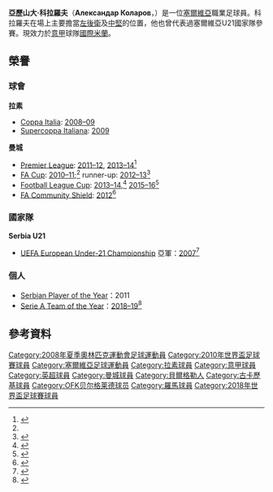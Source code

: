 {{NoteTA
|G1=football
|G2=uefa
|T=zh-hans:亚历山大·科拉罗夫;zh-hk:亞歷山大·高拉洛夫;zh-tw:亞歷山大·科拉羅夫;
|1=zh-hans:科拉罗夫;zh-hk:高拉洛夫;zh-tw:科拉羅夫;
}}
{{Football player infobox
| playername         = 亞歷山大·科拉羅夫<br />''Aleksandar Kolarov''
|image              = Kolarov Serbia.jpg
|fullname           = Aleksandar Kolarov<ref name="Barclays Premier League Squad Numbers 2013/14">{{cite news|title=Barclays Premier League Squad Numbers 2013/14|url=http://www.premierleague.com/en-gb/news/news/2013-14/aug/premier-league-squad-numbers-seasons-2013-14.html|publisher=Premier League|date=2013-08-16|accessdate=2016-12-11|archiveurl=https://web.archive.org/web/20130821225359/http://www.premierleague.com/en-gb/news/news/2013-14/aug/premier-league-squad-numbers-seasons-2013-14.html|archivedate=2013年8月21日|deadurl=no}}</ref>
| nickname           = 
|birth_date         = {{Birth date and age|1985|11|10|df=yes}}
|birth_place        = {{flag|SFR Yugoslavia}}[[貝爾格萊德|貝爾格萊德]]
|height             = {{height|m=1.87}}<ref>{{cite news |url=http://www.premierleague.com/en-gb/players/profile.html/aleksandar-kolarov |title=Player Profile: Aleksandar Kolarov |publisher=Premier League |accessdate=2012-07-31 |archiveurl=https://web.archive.org/web/20130925043939/http://www.premierleague.com/en-gb/players/profile.html/aleksandar-kolarov |archivedate=2013-09-25 |deadurl=no }}</ref>
| currentclub        = [[国际米兰足球俱乐部|國際米蘭]]
| clubnumber         = 11
| position           = [[左閘|左閘]]、[[左翼|左翼]]、[[左中場|左中場]]、[[中堅|中堅]]
| youthyears         = 
| youthclubs         = 
|clubs1      = [[庫卡瑞奇足球俱樂部|庫卡瑞奇]]
|clubs2      = [[OFK貝爾格萊德|OFK貝爾格萊德]]
|years1             = 2004–2006
|years2             = 2006–2007
|caps1 = 44
|caps2 = 38
|goals1 = 2
|goals2 = 5
|years3             = 2007–2010
|clubs3      = [[拉素體育會|拉素]]
|caps3 = 82
|goals3 = 6
|years4             = 2010–2017
|clubs4      = [[曼彻斯特城足球俱乐部|曼城]]
|caps4 = 165
|goals4 = 11
|years5             = 2017–2020
|clubs5      = [[羅馬體育俱樂部|羅馬]]
|caps5 = 100
|goals5 = 17
|years6             = 2020–2022
|clubs6      = [[国际米兰足球俱乐部|國際米蘭]]
|caps6 = 0
|goals6 = 0
|nationalteam1 = [[塞爾維亞21歲以下國家足球隊|塞爾維亞U21]]
|nationalteam2 = [[塞爾維亞國家足球隊|塞爾維亞]]
|nationalyears1     = 2006–2007
|nationalyears2     = 2008–
|nationalcaps1 = 11
|nationalcaps2 = 92
|nationalgoals1 = 1
|nationalgoals2 = 11
| pcupdate           = 2020年9月8日
| ntupdate           = 2020年9月6日
}}

'''亞歷山大·科拉羅夫'''（'''Александар Коларов'''，{{bd|1985年|11月10日|catidx=Kolarov, Aleksandar}}）是一位[[塞爾維亞|塞爾維亞]]職業足球員。科拉羅夫在場上主要擔當[[左後衛|左後衛]]及[[中堅|中堅]]的位置，他也曾代表過塞爾維亞U21國家隊參賽。現效力於[[意甲|意甲]]球隊[[国际米兰足球俱乐部|國際米蘭]]。

==榮譽==
===球會===
'''拉素'''
*[[Coppa_Italia|Coppa Italia]]: [[2008–09_Coppa_Italia|2008–09]]
*[[Supercoppa_Italiana|Supercoppa Italiana]]: [[2009_Supercoppa_Italiana|2009]]

'''曼城'''
*[[Premier_League|Premier League]]: [[2011–12_Premier_League|2011–12]], [[2013–14_Premier_League|2013–14]]<ref>{{cite web |url=https://www.premierleague.com/players/4141/Aleksandar-Kolarov/overview |title=Aleksandar Kolarov: Overview |publisher=Premier League |accessdate=2018-04-17 |archive-date=2018-04-17 |archive-url=https://web.archive.org/web/20180417151635/https://www.premierleague.com/players/4141/Aleksandar-Kolarov/overview |dead-url=no }}</ref>
*[[FA_Cup|FA Cup]]: [[2011_FA_Cup_Final|2010–11]];<ref name=2011FACupFinal/> runner-up: [[2012–13_FA_Cup|2012–13]]<ref>{{cite news |url=https://www.bbc.co.uk/sport/0/football/22409634 |title=Man City 0–1 Wigan |first=Phil |last=McNulty |publisher=BBC Sport |date=2013-05-11 |archiveurl=https://web.archive.org/web/20160112212927/https://www.bbc.co.uk/sport/0/football/22409634 |archivedate=2016-01-12 |accessdate=2020-10-30 |dead-url=no }}</ref>
*[[Football_League_Cup|Football League Cup]]: [[2013–14_Football_League_Cup|2013–14]],<ref>{{cite news |url=https://www.bbc.co.uk/sport/football/26311649 |title=Manchester City 3–1 Sunderland |first=Phil |last=McNulty |publisher=BBC Sport |date=2014-03-02 |accessdate=2019-04-27 |archive-date=2016-01-21 |archive-url=https://web.archive.org/web/20160121002518/http://www.bbc.co.uk/sport/0/football/26311649 |dead-url=no }}</ref> [[2015–16_Football_League_Cup|2015–16]]<ref>{{cite news |url=https://www.bbc.co.uk/sport/football/35624164 |title=Liverpool 1–1 Manchester City |first=Phil |last=McNulty |publisher=BBC Sport |date=2016-02-28 |accessdate=2019-04-27 |archive-date=2018-03-08 |archive-url=https://web.archive.org/web/20180308202103/http://www.bbc.co.uk/sport/football/35624164 |dead-url=no }}</ref>
*[[FA_Community_Shield|FA Community Shield]]: [[2012_FA_Community_Shield|2012]]<ref>{{cite news |url=https://www.bbc.co.uk/sport/0/football/19133978 |title=Chelsea 2–3 Man City |first=Ben |last=Smith |publisher=BBC Sport |date=2012-08-12 |archiveurl=https://web.archive.org/web/20160121002518/https://www.bbc.co.uk/sport/0/football/19133978 |archivedate=2016-01-21 |accessdate=2020-10-30 |dead-url=no }}</ref>

===國家隊===
'''Serbia U21'''
*[[UEFA_European_Under-21_Championship|UEFA European Under-21 Championship]] 亞軍：[[2007_UEFA_European_Under-21_Championship|2007]]<ref>{{Cite web |url=https://www.uefa.com/under21/season=2007/matches/round=15092/match=300172/index.html |title=存档副本 |accessdate=2020-10-30 |archive-date=2020-06-29 |archive-url=https://web.archive.org/web/20200629020655/https://www.uefa.com/under21/season=2007/matches/round=15092/match=300172/index.html |dead-url=no }}</ref>

===個人===
*[[Serbian_Footballer_of_the_Year|Serbian Player of the Year]]：2011
*[[Serie_A_Team_of_the_Year|Serie A Team of the Year]]：[[2018年至2019年義大利甲級足球聯賽|2018–19]]<ref>{{Cite web|url=https://www.football-italia.net/147169/gran-gala-del-calcio-2019-winners|title=Gran Gala del Calcio 2019 winners|work=Football Italia|date=2019-12-02|accessdate=2019-12-02|archive-date=2019-12-28|archive-url=https://web.archive.org/web/20191228015041/https://www.football-italia.net/147169/gran-gala-del-calcio-2019-winners|dead-url=no}}</ref>

== 參考資料 ==
{{Reflist}}

{{國際米蘭球員名單}}
{{2008年奧運會男子足球塞爾維亞參賽名單}}
{{Serbia Squad 2010 World Cup}}
{{2018年世界盃足球賽塞爾維亞參賽名單}}

{{DEFAULTSORT:Kolarov, Aleksandar}}
[[Category:2008年夏季奧林匹克運動會足球運動員|Category:2008年夏季奧林匹克運動會足球運動員]]
[[Category:2010年世界盃足球賽球員|Category:2010年世界盃足球賽球員]]
[[Category:塞爾維亞足球運動員|Category:塞爾維亞足球運動員]]
[[Category:拉素球員|Category:拉素球員]]
[[Category:意甲球員|Category:意甲球員]]
[[Category:英超球員|Category:英超球員]]
[[Category:曼城球員|Category:曼城球員]]
[[Category:貝爾格勒人|Category:貝爾格勒人]]
[[Category:古卡歷基球員|Category:古卡歷基球員]]
[[Category:OFK贝尔格莱德球员|Category:OFK贝尔格莱德球员]]
[[Category:羅馬球員|Category:羅馬球員]]
[[Category:2018年世界盃足球賽球員|Category:2018年世界盃足球賽球員]]